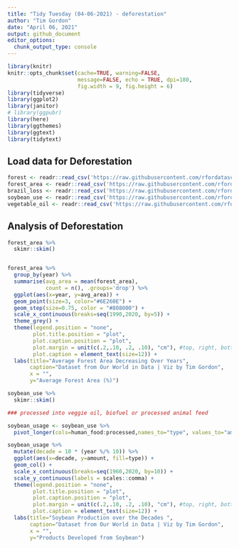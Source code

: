 ---
title: "Tidy Tuesday (04-06-2021) - deforestation"
author: "Tim Gordon"
date: "April 06, 2021"
output: github_document
editor_options:
  chunk_output_type: console
---

```{r setup, include=FALSE}
library(knitr)
knitr::opts_chunk$set(cache=TRUE, warning=FALSE,
                      message=FALSE, echo = TRUE, dpi=180,
                      fig.width = 9, fig.height = 6)
library(tidyverse)
library(ggplot2)
library(janitor)
# library(ggpubr)
library(here)
library(ggthemes)
library(ggtext)
library(tidytext)
```

## Load data for Deforestation

```{r load}
forest <- readr::read_csv('https://raw.githubusercontent.com/rfordatascience/tidytuesday/master/data/2021/2021-04-06/forest.csv')
forest_area <- readr::read_csv('https://raw.githubusercontent.com/rfordatascience/tidytuesday/master/data/2021/2021-04-06/forest_area.csv')
brazil_loss <- readr::read_csv('https://raw.githubusercontent.com/rfordatascience/tidytuesday/master/data/2021/2021-04-06/brazil_loss.csv')
soybean_use <- readr::read_csv('https://raw.githubusercontent.com/rfordatascience/tidytuesday/master/data/2021/2021-04-06/soybean_use.csv')
vegetable_oil <- readr::read_csv('https://raw.githubusercontent.com/rfordatascience/tidytuesday/master/data/2021/2021-04-06/vegetable_oil.csv')

```

## Analysis of Deforestation

```{r}

forest_area %>%
  skimr::skim()


forest_area %>%
  group_by(year) %>%
  summarise(avg_area = mean(forest_area),
            count = n(), .groups='drop') %>%
  ggplot(aes(x=year, y=avg_area)) +
  geom_point(size=3, color="#6E260E") +
  geom_step(size=0.75, color = "#808000") +
  scale_x_continuous(breaks=seq(1990,2020, by=5)) +
  theme_grey() +
  theme(legend.position = "none",
        plot.title.position = "plot",
        plot.caption.position = "plot",
        plot.margin = unit(c(.2,.10, .2, .10), "cm"), #top, right, bottom, left
        plot.caption = element_text(size=12)) +
  labs(title="Average Forest Area Decreasing Over Years",
       caption="Dataset from Our World in Data | Viz by Tim Gordon",
       x = "",
       y="Average Forest Area (%)") 
```


```{r}
soybean_use %>%
  skimr::skim()

### processed into veggie oil, biofuel or processed animal feed

soybean_usage <- soybean_use %>%
  pivot_longer(cols=human_food:processed,names_to="type", values_to="amount") 

soybean_usage %>%
  mutate(decade = 10 * (year %/% 10)) %>%
  ggplot(aes(x=decade, y=amount, fill=type)) +
  geom_col() +
  scale_x_continuous(breaks=seq(1960,2020, by=10)) +
  scale_y_continuous(labels = scales::comma) +
  theme(legend.position = "none",
        plot.title.position = "plot",
        plot.caption.position = "plot",
        plot.margin = unit(c(.2,.10, .2, .10), "cm"), #top, right, bottom, left
        plot.caption = element_text(size=12)) +
  labs(title="Soybean Production over the Decades ",
       caption="Dataset from Our World in Data | Viz by Tim Gordon",
       x = "",
       y="Products Developed from Soybean")
```




